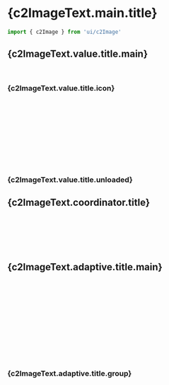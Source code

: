 


<Meta of={Image}/>

# {c2ImageText.main.title}

<Subtitle children={c2ImageText.main.description.main}/>

```js
import { c2Image } from 'ui/c2Image'
```

<Canvas of={Image.Image}/>
<Controls of={Image.Image}/>
<p children={c2ImageText.main.description.use}/>

## {c2ImageText.value.title.main}

<p children={c2ImageText.value.description.main}/>

```html
<c2-image value="[string | File]"/>
```

<Canvas of={Image.Value}/>

### {c2ImageText.value.title.icon}

<p children={c2ImageText.value.description.icon}/>

```js
// component.vue
<script setup lang="ts">
import { Icons } from 'ui'

Icons.add('name-icon', 'path')
</script>

<template>
  <c2-image value="name-icon"/>
</template>
```

<Canvas of={Image.ValueIcon}/>

### {c2ImageText.value.title.unloaded}

<p children={c2ImageText.value.description.unloaded.main}/>
<Canvas of={Image.ValueUnloaded}/>
<p><b children={c2ImageText.value.description.unloaded.attention}></b></p>

## {c2ImageText.coordinator.title}
<p children={c2ImageText.coordinator.description.main}/>
<p children={c2ImageText.coordinator.description.value}/>

```html
<c2-image
  ...
  :coordinator="[Array<[number, number, number, number]>]"
  ...
/>
```

<Canvas of={Image.Coordinator}/>

## {c2ImageText.adaptive.title.main}
<p children={c2ImageText.adaptive.description.main}/>
<p children={c2ImageText.adaptive.description.value}/>

```html
<c2-image
  adaptive
  :value="[string]"
  :object-width="[number]"
  :object-height="[number]"
/>
```

<Canvas of={Image.Adaptive}/>

<p children={c2ImageText.adaptive.description.always}/>

```html
<c2-image
  ...
  :adaptive-always="[boolean]"
  ...
/>
```

<Canvas of={Image.AdaptiveAlways}/>

### {c2ImageText.adaptive.title.group}
<p children={c2ImageText.adaptive.description.group}/>

```html
<c2-image
  ...
  :adaptive-group="[string]"
  ...
/>
```

<Canvas of={Image.AdaptiveGroup}/>
